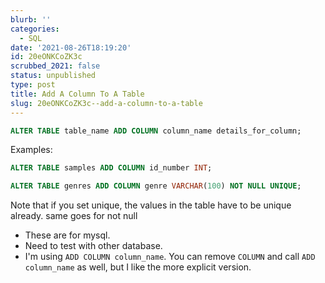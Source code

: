 ```yaml
---
blurb: ''
categories:
  - SQL
date: '2021-08-26T18:19:20'
id: 20eONKCoZK3c
scrubbed_2021: false
status: unpublished
type: post
title: Add A Column To A Table
slug: 20eONKCoZK3c--add-a-column-to-a-table
---
```


```sql
ALTER TABLE table_name ADD COLUMN column_name details_for_column;
```


Examples:


```sql
ALTER TABLE samples ADD COLUMN id_number INT;
```

```sql
ALTER TABLE genres ADD COLUMN genre VARCHAR(100) NOT NULL UNIQUE;
```

Note that if you set unique, the values in the table have to be unique already. same goes for not null



- These are for mysql. 
- Need to test with other database.
- I'm using `ADD COLUMN column_name`. You can remove `COLUMN` and call `ADD column_name` as well, but I like the more explicit version.

